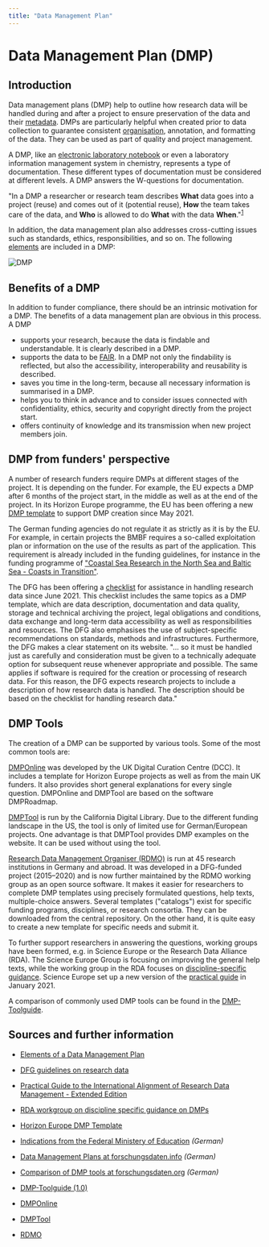 ```yaml
---
title: "Data Management Plan"
---
```


# Data Management Plan (DMP)

## Introduction

Data management plans (DMP) help to outline how research data will be handled during and after a project to ensure preservation of the data and their [metadata](/docs/topics/metadata). DMPs are particularly helpful when created prior to data collection to guarantee consistent [organisation](/docs/data/data_organisation), annotation, and formatting of the data. They can be used as part of quality and project management.

A DMP, like an [electronic laboratory notebook](/docs/topics/eln) or even a laboratory information management system in chemistry, represents a type of documentation. These different types of documentation must be considered at different levels. A DMP answers the W-questions for documentation. 

"In a DMP a researcher or research team describes **What** data goes into a project (reuse) and comes out of it (potential reuse), **How** the team takes care of the data, and **Who** is allowed to do **What** with the data **When**."<sup>[1](https://www.openaire.eu/blogs/why-is-this-a-good-data-management-plan)</sup>

In addition, the data management plan also addresses cross-cutting issues such as standards, ethics, responsibilities, and so on. The following [elements](https://www.icpsr.umich.edu/web/pages/datamanagement/dmp/elements.html) are included in a DMP:

![DMP](/img/data/DMP.png)

## Benefits of a DMP

In addition to funder compliance, there should be an intrinsic motivation for a DMP. The benefits of a data management plan are obvious in this process. A DMP

- supports your research, because the data is findable and understandable. It is clearly described in a DMP.
- supports the data to be [FAIR](/docs/topics/fair). In a DMP not only the findability is reflected, but also the accessibility, interoperability and reusability is described.
- saves you time in the long-term, because all necessary information is summarised in a DMP.
- helps you to think in advance and to consider issues connected with confidentiality, ethics, security and copyright directly from the project start.
- offers continuity of knowledge and its transmission when new project members join.

## DMP from funders' perspective

A number of research funders require DMPs at different stages of the project. It is depending on the funder. For example, the EU expects a DMP after 6 months of the project start, in the middle as well as at the end of the project. In its Horizon Europe programme, the EU has been offering a new [DMP template](https://ec.europa.eu/info/funding-tenders/opportunities/docs/2021-2027/horizon/temp-form/report/data-management-plan-template_he_en.docx) to support DMP creation since May 2021. 

The German funding agencies do not regulate it as strictly as it is by the EU. For example, in certain projects the BMBF requires a so-called exploitation plan or information on the use of the results as part of the application. This requirement is already included in the funding guidelines, for instance in the funding programme of ["Coastal Sea Research in the North Sea and Baltic Sea - Coasts in Transition"](https://www.bmbf.de/bmbf/shareddocs/bekanntmachungen/de/2019/06/2463_bekanntmachung). 

The DFG has been offering a [checklist](https://www.dfg.de/en/research_funding/principles_dfg_funding/research_data/index.html) for assistance in handling research data since June 2021. This checklist includes the same topics as a DMP template, which are data description, documentation and data quality, storage and technical archiving the project, legal obligations and conditions, data exchange and long-term data accessibility as well as responsibilities and resources. The DFG also emphasises the use of subject-specific recommendations on standards, methods and infrastructures. Furthermore, the DFG makes a clear statement on its website. "… so it must be handled just as carefully and consideration must be given to a technically adequate option for subsequent reuse whenever appropriate and possible. The same applies if software is required for the creation or processing of research data. For this reason, the DFG expects research projects to include a description of how research data is handled. The description should be based on the checklist for handling research data."

## DMP Tools

The creation of a DMP can be supported by various tools. Some of the most common tools are:

[DMPOnline](https://dmponline.dcc.ac.uk/) was developed by the UK Digital Curation Centre (DCC). It includes a template for Horizon Europe projects as well as from the main UK funders. It also provides short general explanations for every single question. DMPOnline and DMPTool are based on the software DMPRoadmap.

[DMPTool](https://dmptool.org/) is run by the California Digital Library. Due to the different funding landscape in the US, the tool is only of limited use for German/European projects. One advantage is that DMPTool provides DMP examples on the website. It can be used without using the tool.

[Research Data Management Organiser (RDMO)](https://rdmo.aip.de/) is run at 45 research institutions in Germany and abroad. It was developed in a DFG-funded project (2015–2020) and is now further maintained by the RDMO working group as an open source software. It makes it easier for researchers to complete DMP templates using precisely formulated questions, help texts, multiple-choice answers. Several templates ("catalogs") exist for specific funding programs, disciplines, or research consortia. They can be downloaded from the central repository. On the other hand, it is quite easy to create a new template for specific needs and submit it.

To further support researchers in answering the questions, working groups have been formed, e.g. in Science Europe or the Research Data Alliance (RDA). The Science Europe Group is focusing on improving the general help texts, while the working group in the RDA focuses on [discipline-specific guidance](https://www.rd-alliance.org/groups/discipline-specific-guidance-data-management-plans-wg). Science Europe set up a new version of the [practical guide](https://www.scienceeurope.org/our-resources/practical-guide-to-the-international-alignment-of-research-data-management/) in January 2021. 

A comparison of commonly used DMP tools can be found in the [DMP-Toolguide](https://zenodo.org/record/4632308).

## Sources and further information

- [Elements of a Data Management Plan](https://www.icpsr.umich.edu/web/pages/datamanagement/dmp/elements.html)
- [DFG guidelines on research data](https://www.dfg.de/en/research_funding/principles_dfg_funding/research_data/index.html)
- [Practical Guide to the International Alignment of Research Data Management - Extended Edition](https://doi.org/10.5281/zenodo.4915862)
- [RDA workgroup on discipline specific guidance on DMPs](https://www.rd-alliance.org/groups/discipline-specific-guidance-data-management-plans-wg)
- [Horizon Europe DMP Template](https://ec.europa.eu/info/funding-tenders/opportunities/docs/2021-2027/horizon/temp-form/report/data-management-plan-template_he_en.docx)
- [Indications from the Federal Ministery of Education](https://www.bmbf.de/bmbf/shareddocs/bekanntmachungen/de/2019/06/2463_bekanntmachung) _(German)_
- [Data Management Plans at forschungsdaten.info](https://www.forschungsdaten.info/themen/informieren-und-planen/datenmanagementplan/) _(German)_
- [Comparison of DMP tools at forschungsdaten.org](https://www.forschungsdaten.org/index.php/Data_Management_Pl%C3%A4ne#Tools) _(German)_
- [DMP-Toolguide (1.0)](https://doi.org/10.5281/zenodo.4632308)

- [DMPOnline](https://dmponline.dcc.ac.uk/)
- [DMPTool](https://dmptool.org/)
- [RDMO](https://rdmo.aip.de/)
